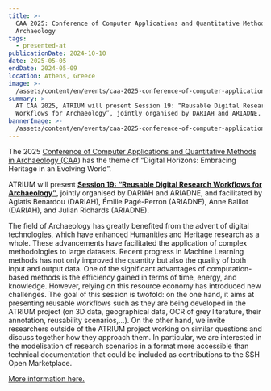 ```yaml
---
title: >-
  CAA 2025: Conference of Computer Applications and Quantitative Methods in
  Archaeology
tags:
  - presented-at
publicationDate: 2024-10-10
date: 2025-05-05
endDate: 2024-05-09
location: Athens, Greece
image: >-
  /assets/content/en/events/caa-2025-conference-of-computer-applications-and-quantitative-methods-in-archaeology/image.png
summary: >
  AT CAA 2025, ATRIUM will present Session 19: “Reusable Digital Research
  Workflows for Archaeology”, jointly organised by DARIAH and ARIADNE. 
bannerImage: >-
  /assets/content/en/events/caa-2025-conference-of-computer-applications-and-quantitative-methods-in-archaeology/bannerImage.png
---
```

The 2025 [Conference of Computer Applications and Quantitative Methods in Archaeology (CAA](https://caa-international.org/)) has the theme of “Digital Horizons: Embracing Heritage in an Evolving World”.&#x20;

ATRIUM will present [**Session 19: “Reusable Digital Research Workflows for Archaeology”**](https://2025.caaconference.org/call-for-papers/session-list/#S19), jointly organised by DARIAH and ARIADNE, and facilitated by Agiatis Benardou (DARIAH), Émilie Pagé-Perron (ARIADNE), Anne Baillot (DARIAH), and Julian Richards (ARIADNE).

The field of Archaeology has greatly benefited from the advent of digital technologies, which have enhanced Humanities and Heritage research as a whole. These advancements have facilitated the application of complex methodologies to large datasets. Recent progress in Machine Learning methods has not only improved the quantity but also the quality of both input and output data. One of the significant advantages of computation-based methods is the efficiency gained in terms of time, energy, and knowledge. However, relying on this resource economy has introduced new challenges. The goal of this session is twofold: on the one hand, it aims at presenting reusable workflows such as they are being developed in the ATRIUM project (on 3D data, geographical data, OCR of grey literature, their annotation, reusability scenarios,…). On the other hand, we invite researchers outside of the ATRIUM project working on similar questions and discuss together how they approach them. In particular, we are interested in the modelisation of research scenarios in a format more accessible than technical documentation that could be included as contributions to the SSH Open Marketplace.&#x20;

[More information here.](https://2025.caaconference.org/)
